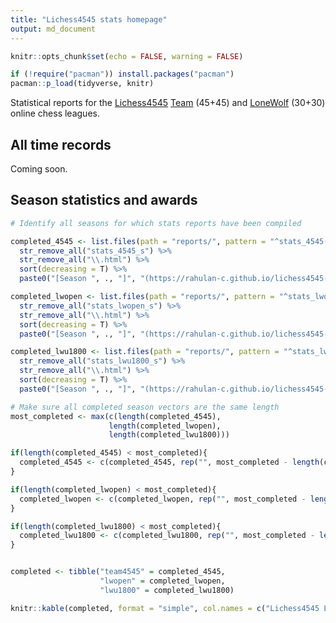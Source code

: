 ```yaml
---
title: "Lichess4545 stats homepage"
output: md_document
---
```


```r
knitr::opts_chunk$set(echo = FALSE, warning = FALSE)

if (!require("pacman")) install.packages("pacman")
pacman::p_load(tidyverse, knitr)

```

Statistical reports for the [Lichess4545](https://www.lichess4545.com/) [Team](https://www.lichess4545.com/team4545/) (45+45) and [LoneWolf](https://www.lichess4545.com/lonewolf/) (30+30) online chess leagues.

## All time records

Coming soon.

## Season statistics and awards

```r

# Identify all seasons for which stats reports have been compiled 

completed_4545 <- list.files(path = "reports/", pattern = "^stats_4545(.*)\\.html$") %>% 
  str_remove_all("stats_4545_s") %>% 
  str_remove_all("\\.html") %>% 
  sort(decreasing = T) %>% 
  paste0("[Season ", ., "]", "(https://rahulan-c.github.io/lichess4545-stats/reports/stats_4545_s", ., ".html)")

completed_lwopen <- list.files(path = "reports/", pattern = "^stats_lwopen(.*)\\.html$") %>% 
  str_remove_all("stats_lwopen_s") %>% 
  str_remove_all("\\.html") %>% 
  sort(decreasing = T) %>% 
  paste0("[Season ", ., "]", "(https://rahulan-c.github.io/lichess4545-stats/reports/stats_lwopen_s", ., ".html)")

completed_lwu1800 <- list.files(path = "reports/", pattern = "^stats_lwu1800(.*)\\.html$") %>% 
  str_remove_all("stats_lwu1800_s") %>% 
  str_remove_all("\\.html") %>% 
  sort(decreasing = T) %>% 
  paste0("[Season ", ., "]", "(https://rahulan-c.github.io/lichess4545-stats/reports/stats_lwu1800_s", ., ".html)")

# Make sure all completed season vectors are the same length
most_completed <- max(c(length(completed_4545), 
                      length(completed_lwopen), 
                      length(completed_lwu1800)))

if(length(completed_4545) < most_completed){
  completed_4545 <- c(completed_4545, rep("", most_completed - length(completed_4545)))
}

if(length(completed_lwopen) < most_completed){
  completed_lwopen <- c(completed_lwopen, rep("", most_completed - length(completed_lwopen)))
}

if(length(completed_lwu1800) < most_completed){
  completed_lwu1800 <- c(completed_lwu1800, rep("", most_completed - length(completed_lwu1800)))
}


completed <- tibble("team4545" = completed_4545,
                    "lwopen" = completed_lwopen,
                    "lwu1800" = completed_lwu1800)

knitr::kable(completed, format = "simple", col.names = c("Lichess4545 League", "Lichess LoneWolf (Open)", "Lichess LoneWolf (U1800)"))

```

